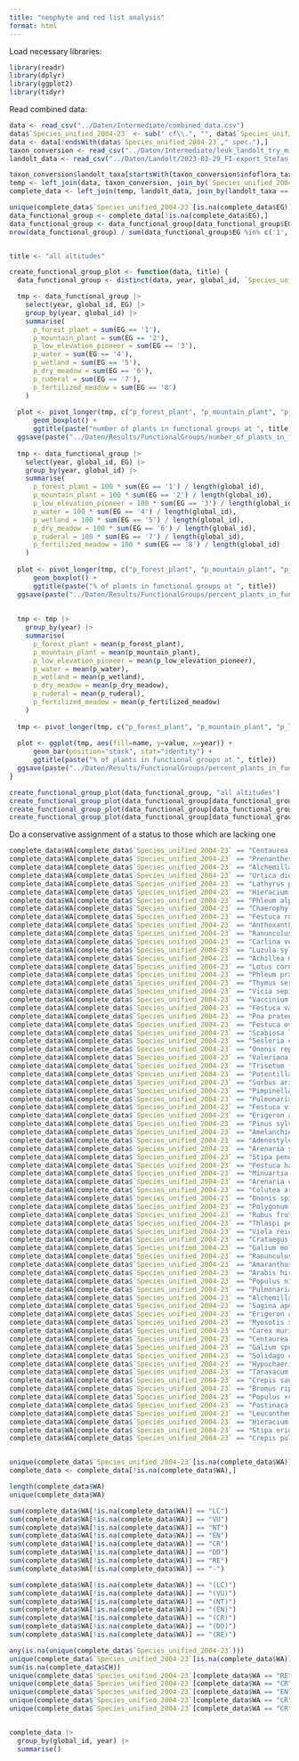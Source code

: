 ```yaml
---
title: "neophyte and red list analysis"
format: html
---
```


Load necessary libraries:
```r
library(readr)
library(dplyr)
library(ggplot2)
library(tidyr)
```

Read combined data:
```r
data <- read_csv("../Daten/Intermediate/combined_data.csv")
data$`Species_unified_2004-23` <- sub(" cf\\.", "", data$`Species_unified_2004-23`)
data <- data[!endsWith(data$`Species_unified_2004-23`," spec."),]
taxon_conversion <- read_csv("../Daten/Intermediate/leuk_landolt_try_midolo_eive_taxon_conversion.csv")
landolt_data <- read_csv("../Daten/Landolt/2023-03-29_FI-export_Stefan_Widmer.csv")

taxon_conversion$landolt_taxa[startsWith(taxon_conversion$infoflora_taxon, "Salix")]
temp <- left_join(data, taxon_conversion, join_by(`Species_unified_2004-23` == infoflora_taxon))
complete_data <- left_join(temp, landolt_data, join_by(landolt_taxa == Taxon))
```

```r
unique(complete_data$`Species_unified_2004-23`[is.na(complete_data$EG)])
data_functional_group <- complete_data[!is.na(complete_data$EG),]
data_functional_group <- data_functional_group[data_functional_group$EG != '-',]
nrow(data_functional_group) / sum(data_functional_group$EG %in% c('1', '2', '3', '4', '5', '6', '7', '8'))


title <- "all altitudes"

create_functional_group_plot <- function(data, title) {
  data_functional_group <- distinct(data, year, global_id, `Species_unified_2004-23`, EG)

  tmp <- data_functional_group |> 
    select(year, global_id, EG) |>
    group_by(year, global_id) |>
    summarise(
      p_forest_plant = sum(EG == '1'),
      p_mountain_plant = sum(EG == '2'),
      p_low_elevation_pioneer = sum(EG == '3'),
      p_water = sum(EG == '4'),
      p_wetland = sum(EG == '5'),
      p_dry_meadow = sum(EG == '6'),
      p_ruderal = sum(EG == '7'),
      p_fertilized_meadow = sum(EG == '8')
    )
  
  plot <- pivot_longer(tmp, c("p_forest_plant", "p_mountain_plant", "p_low_elevation_pioneer", "p_water", "p_wetland", "p_dry_meadow", "p_ruderal", "p_fertilized_meadow")) |> ggplot(aes(fill=name, y=value, x=year)) + 
      geom_boxplot() +
      ggtitle(paste("number of plants in functional groups at ", title))
  ggsave(paste("../Daten/Results/FunctionalGroups/number_of_plants_in_functional_groups_at", title, ".png"), plot = plot)
  
  tmp <- data_functional_group |> 
    select(year, global_id, EG) |>
    group_by(year, global_id) |>
    summarise(
      p_forest_plant = 100 * sum(EG == '1') / length(global_id),
      p_mountain_plant = 100 * sum(EG == '2') / length(global_id),
      p_low_elevation_pioneer = 100 * sum(EG == '3') / length(global_id),
      p_water = 100 * sum(EG == '4') / length(global_id),
      p_wetland = 100 * sum(EG == '5') / length(global_id),
      p_dry_meadow = 100 * sum(EG == '6') / length(global_id),
      p_ruderal = 100 * sum(EG == '7') / length(global_id),
      p_fertilized_meadow = 100 * sum(EG == '8') / length(global_id)
    )
  
  plot <- pivot_longer(tmp, c("p_forest_plant", "p_mountain_plant", "p_low_elevation_pioneer", "p_water", "p_wetland", "p_dry_meadow", "p_ruderal", "p_fertilized_meadow")) |> ggplot(aes(fill=name, y=value, x=year)) + 
      geom_boxplot() +
      ggtitle(paste("% of plants in functional groups at ", title))
  ggsave(paste("../Daten/Results/FunctionalGroups/percent_plants_in_functional_groups_at", title, ".png"), plot = plot)
  
  
  tmp <- tmp |> 
    group_by(year) |>
    summarise(
      p_forest_plant = mean(p_forest_plant),
      p_mountain_plant = mean(p_mountain_plant),
      p_low_elevation_pioneer = mean(p_low_elevation_pioneer),
      p_water = mean(p_water),
      p_wetland = mean(p_wetland),
      p_dry_meadow = mean(p_dry_meadow),
      p_ruderal = mean(p_ruderal),
      p_fertilized_meadow = mean(p_fertilized_meadow)
    ) 
  
  tmp <- pivot_longer(tmp, c("p_forest_plant", "p_mountain_plant", "p_low_elevation_pioneer", "p_water", "p_wetland", "p_dry_meadow", "p_ruderal", "p_fertilized_meadow"))
  
  plot <- ggplot(tmp, aes(fill=name, y=value, x=year)) + 
      geom_bar(position="stack", stat="identity") +
      ggtitle(paste("% of plants in functional groups at ", title))
  ggsave(paste("../Daten/Results/FunctionalGroups/percent_plants_in_functional_groups_stacked_at", title, ".png"), plot = plot)
}

create_functional_group_plot(data_functional_group, "all altitudes")
create_functional_group_plot(data_functional_group[data_functional_group$altitude_band == "high",], "high altitudes")
create_functional_group_plot(data_functional_group[data_functional_group$altitude_band == "mid",], "mid altitudes")
create_functional_group_plot(data_functional_group[data_functional_group$altitude_band == "low",], "low altitudes")

```


Do a conservative assignment of a status to those which are lacking one
```r
complete_data$WA[complete_data$`Species_unified_2004-23` == "Centaurea montana"] <- "LC" # From Infoflora
complete_data$WA[complete_data$`Species_unified_2004-23` == "Prenanthes purpurea"] <- "LC" # From Infoflora
complete_data$WA[complete_data$`Species_unified_2004-23` == "Alchemilla alpina aggr. s.l."] <- "LC" # From Infoflora
complete_data$WA[complete_data$`Species_unified_2004-23` == "Urtica dioica"] <- "LC" # From Infoflora
complete_data$WA[complete_data$`Species_unified_2004-23` == "Lathyrus pratensis"] <- "LC" # From Infoflora
complete_data$WA[complete_data$`Species_unified_2004-23` == "Hieracium murorum aggr."] <- "LC" # From Infoflora
complete_data$WA[complete_data$`Species_unified_2004-23` == "Phleum alpinum aggr."] <- "LC" # From Infoflora
complete_data$WA[complete_data$`Species_unified_2004-23` == "Chaerophyllum hirsutum aggr."] <- "LC" # From Infoflora
complete_data$WA[complete_data$`Species_unified_2004-23` == "Festuca rubra aggr."] <- "LC" # From Infoflora
complete_data$WA[complete_data$`Species_unified_2004-23` == "Anthoxanthum odoratum aggr."] <- "LC" # From Infoflora
complete_data$WA[complete_data$`Species_unified_2004-23` == "Ranunculus montanus aggr."] <- "LC" # From Infoflora
complete_data$WA[complete_data$`Species_unified_2004-23` == "Carlina vulgaris aggr."] <- "LC" # From Infoflora
complete_data$WA[complete_data$`Species_unified_2004-23` == "Luzula sylvatica aggr."] <- "LC" # From Infoflora
complete_data$WA[complete_data$`Species_unified_2004-23` == "Achillea millefolium aggr."] <- "LC" # From Infoflora
complete_data$WA[complete_data$`Species_unified_2004-23` == "Lotus corniculatus aggr."] <- "LC" # From Infoflora
complete_data$WA[complete_data$`Species_unified_2004-23` == "Phleum pratense aggr."] <- "LC" # From Infoflora
complete_data$WA[complete_data$`Species_unified_2004-23` == "Thymus serpyllum aggr."] <- "LC" # From Infoflora
complete_data$WA[complete_data$`Species_unified_2004-23` == "Vicia sepium"] <- "LC" # From Infoflora
complete_data$WA[complete_data$`Species_unified_2004-23` == "Vaccinium vitis-idaea"] <- "LC" # From Infoflora
complete_data$WA[complete_data$`Species_unified_2004-23` == "Festuca varia aggr."] <- "LC" # From Infoflora
complete_data$WA[complete_data$`Species_unified_2004-23` == "Poa pratensis aggr."] <- "LC" # From Infoflora
complete_data$WA[complete_data$`Species_unified_2004-23` == "Festuca ovina aggr."] <- "LC" # From Infoflora
complete_data$WA[complete_data$`Species_unified_2004-23` == "Scabiosa lucida"] <- "LC" # From Infoflora
complete_data$WA[complete_data$`Species_unified_2004-23` == "Sesleria caerulea"] <- "LC" # From Infoflora
complete_data$WA[complete_data$`Species_unified_2004-23` == "Ononis repens"] <- "LC" # From Infoflora
complete_data$WA[complete_data$`Species_unified_2004-23` == "Valeriana officinalis aggr."] <- "LC" # From Infoflora
complete_data$WA[complete_data$`Species_unified_2004-23` == "Trisetum flavescens"] <- "LC" # From Infoflora
complete_data$WA[complete_data$`Species_unified_2004-23` == "Potentilla verna / pusilla"] <- "LC" # From Infoflora, both species LC
complete_data$WA[complete_data$`Species_unified_2004-23` == "Sorbus aria aggr."] <- "LC" # From Infoflora
complete_data$WA[complete_data$`Species_unified_2004-23` == "Pimpinella major"] <- "LC" # From Infoflora
complete_data$WA[complete_data$`Species_unified_2004-23` == "Pulmonaria mollis aggr."] <- "NT" # From Infoflora
complete_data$WA[complete_data$`Species_unified_2004-23` == "Festuca violacea aggr."] <- "LC" # From Infoflora
complete_data$WA[complete_data$`Species_unified_2004-23` == "Erigeron alpinus aggr."] <- "LC" # From Infoflora
complete_data$WA[complete_data$`Species_unified_2004-23` == "Pinus sylvestris"] <- "LC" # From Infoflora
complete_data$WA[complete_data$`Species_unified_2004-23` == "Amelanchier ovalis"] <- "LC" # From Infoflora
complete_data$WA[complete_data$`Species_unified_2004-23` == "Adenostyles alpina"] <- "LC" # From Infoflora
complete_data$WA[complete_data$`Species_unified_2004-23` == "Arenaria serpyllifolia aggr."] <- "LC" # From Infoflora
complete_data$WA[complete_data$`Species_unified_2004-23` == "Stipa pennata aggr."] <- "NT" # From Infoflora
complete_data$WA[complete_data$`Species_unified_2004-23` == "Festuca halleri aggr."] <- "LC" # From Infoflora
complete_data$WA[complete_data$`Species_unified_2004-23` == "Minuartia verna"] <- "LC" # From Infoflora
complete_data$WA[complete_data$`Species_unified_2004-23` == "Arenaria ciliata aggr."] <- "LC" # From Infoflora
complete_data$WA[complete_data$`Species_unified_2004-23` == "Colutea arborescens"] <- "NT" # From Infoflora
complete_data$WA[complete_data$`Species_unified_2004-23` == "Ononis spinosa aggr."] <- "LC" # From Infoflora
complete_data$WA[complete_data$`Species_unified_2004-23` == "Polygonum aviculare aggr."] <- "LC" # From Infoflora
complete_data$WA[complete_data$`Species_unified_2004-23` == "Rubus fruticosus aggr. s.l."] <- "LC" # From Infoflora
complete_data$WA[complete_data$`Species_unified_2004-23` == "Thlaspi perfoliatum"] <- "LC" # From Infoflora
complete_data$WA[complete_data$`Species_unified_2004-23` == "Viola reichenbachiana / riviniana"] <- "LC" # From Infoflora, LC for both species
complete_data$WA[complete_data$`Species_unified_2004-23` == "Crataegus monogyna aggr."] <- "LC" # From Infoflora
complete_data$WA[complete_data$`Species_unified_2004-23` == "Galium mollugo aggr."] <- "LC" # From Infoflora
complete_data$WA[complete_data$`Species_unified_2004-23` == "Ranunculus tuberosus aggr."] <- "LC" # From Infoflora
complete_data$WA[complete_data$`Species_unified_2004-23` == "Amaranthus hypochondriacus"] <- "(LC)" # From Infoflora
complete_data$WA[complete_data$`Species_unified_2004-23` == "Arabis hirsuta aggr."] <- "LC" # From Infoflora
complete_data$WA[complete_data$`Species_unified_2004-23` == "Populus nigra aggr."] <- "LC" # From Infoflora
complete_data$WA[complete_data$`Species_unified_2004-23` == "Pulmonaria australis / mollis"] <- "DD" # From Infoflora
complete_data$WA[complete_data$`Species_unified_2004-23` == "Alchemilla vulgaris aggr. s.l."] <- "LC" # From Infoflora
complete_data$WA[complete_data$`Species_unified_2004-23` == "Sagina apetala subsp. apetala"] <- "DD" # From Infoflora
complete_data$WA[complete_data$`Species_unified_2004-23` == "Erigeron acris"] <- "LC" # From Infoflora
complete_data$WA[complete_data$`Species_unified_2004-23` == "Myosotis sylvatica aggr."] <- "LC" # From Infoflora
complete_data$WA[complete_data$`Species_unified_2004-23` == "Carex muricata aggr."] <- "LC" # From Infoflora
complete_data$WA[complete_data$`Species_unified_2004-23` == "Centaurea paniculata"] <- "(LC)" # From Infoflora
complete_data$WA[complete_data$`Species_unified_2004-23` == "Galium spurium"] <- "VU" # From Infoflora
complete_data$WA[complete_data$`Species_unified_2004-23` == "Solidago canadensis aggr."] <- "(LC)" # From Infoflora
complete_data$WA[complete_data$`Species_unified_2004-23` == "Hypochaeris uniflora aggr."] <- "LC" # From Infoflora
complete_data$WA[complete_data$`Species_unified_2004-23` == "Taraxacum officinale aggr."] <- "LC" # From Infoflora
complete_data$WA[complete_data$`Species_unified_2004-23` == "Crepis sancta"] <- "(LC)" # From Infoflora
complete_data$WA[complete_data$`Species_unified_2004-23` == "Bromus riparius"] <- "(LC)" # From Infoflora
complete_data$WA[complete_data$`Species_unified_2004-23` == "Populus ×canescens"] <- "LC" # From Infoflora
complete_data$WA[complete_data$`Species_unified_2004-23` == "Pastinaca sativa"] <- "LC" # From Infoflora
complete_data$WA[complete_data$`Species_unified_2004-23` == "Leucanthemum vulgare aggr."] <- "LC" # From Infoflora
complete_data$WA[complete_data$`Species_unified_2004-23` == "Hieracium umbellatum aggr."] <- "LC" # From Infoflora
complete_data$WA[complete_data$`Species_unified_2004-23` == "Stipa eriocaulis"] <- "NT" # From Infoflora
complete_data$WA[complete_data$`Species_unified_2004-23` == "Crepis pulchra"] <- "(LC)" # From Infoflora


unique(complete_data$`Species_unified_2004-23`[is.na(complete_data$WA)])
complete_data <- complete_data[!is.na(complete_data$WA),]
```

```r
length(complete_data$WA)
unique(complete_data$WA)

sum(complete_data$WA[!is.na(complete_data$WA)] == "LC")
sum(complete_data$WA[!is.na(complete_data$WA)] == "VU")
sum(complete_data$WA[!is.na(complete_data$WA)] == "NT")
sum(complete_data$WA[!is.na(complete_data$WA)] == "EN")
sum(complete_data$WA[!is.na(complete_data$WA)] == "CR")
sum(complete_data$WA[!is.na(complete_data$WA)] == "DD")
sum(complete_data$WA[!is.na(complete_data$WA)] == "RE")
sum(complete_data$WA[!is.na(complete_data$WA)] == "-")

sum(complete_data$WA[!is.na(complete_data$WA)] == "(LC)")
sum(complete_data$WA[!is.na(complete_data$WA)] == "(VU)")
sum(complete_data$WA[!is.na(complete_data$WA)] == "(NT)")
sum(complete_data$WA[!is.na(complete_data$WA)] == "(EN)")
sum(complete_data$WA[!is.na(complete_data$WA)] == "(CR)")
sum(complete_data$WA[!is.na(complete_data$WA)] == "(DD)")
sum(complete_data$WA[!is.na(complete_data$WA)] == "(RE)")

any(is.na(unique(complete_data$`Species_unified_2004-23`)))
unique(complete_data$`Species_unified_2004-23`[is.na(complete_data$WA)])
sum(is.na(complete_data$CH))
unique(complete_data$`Species_unified_2004-23`[complete_data$WA == "RE"])
unique(complete_data$`Species_unified_2004-23`[complete_data$WA == "CR"])
unique(complete_data$`Species_unified_2004-23`[complete_data$WA == "EN"])
unique(complete_data$`Species_unified_2004-23`[complete_data$WA == "CR"])
unique(complete_data$`Species_unified_2004-23`[complete_data$WA == "CR"])


complete_data |> 
  group_by(global_id, year) |> 
  summarise()
```

